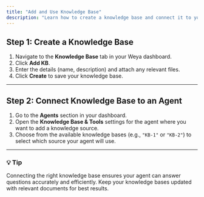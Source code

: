 ```yaml
---
title: "Add and Use Knowledge Base"
description: "Learn how to create a knowledge base and connect it to your Weya agent."
---
```



## Step 1: Create a Knowledge Base

1. Navigate to the **Knowledge Base** tab in your Weya dashboard.  
2. Click **Add KB**.  
3. Enter the details (name, description) and attach any relevant files.  
4. Click **Create** to save your knowledge base.

---

## Step 2: Connect Knowledge Base to an Agent

1. Go to the **Agents** section in your dashboard.  
2. Open the **Knowledge Base & Tools** settings for the agent where you want to add a knowledge source.  
3. Choose from the available knowledge bases (e.g., `"KB-1"` or `"KB-2"`) to select which source your agent will use.  



---

### 💡 Tip

Connecting the right knowledge base ensures your agent can answer questions accurately and efficiently. Keep your knowledge bases updated with relevant documents for best results.
